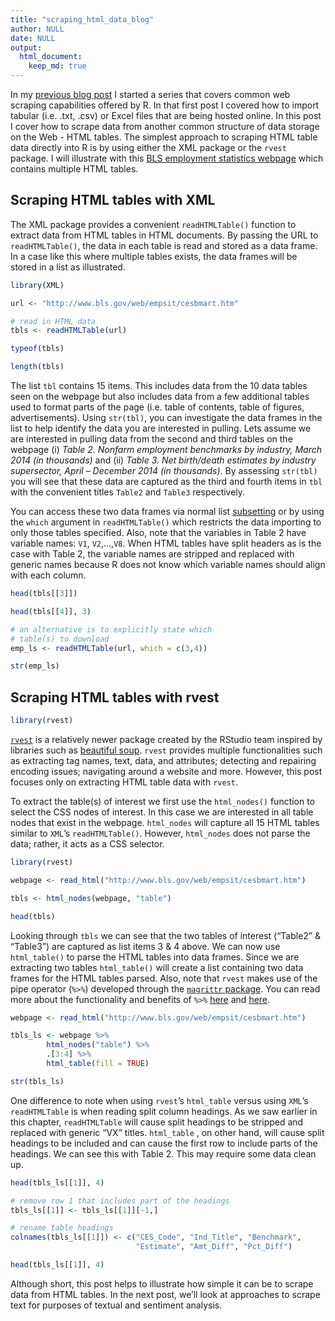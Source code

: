 ```yaml
---
title: "scraping_html_data_blog"
author: NULL
date: NULL
output:
  html_document:
    keep_md: true
---
```


In my [previous blog post](http://bradleyboehmke.github.io/scraping_tabular_data/) I started a series that covers common web scraping capabilities offered by R. In that first post I covered how to import tabular (i.e. .txt, .csv) or Excel files that are being hosted online.  In this post I cover how to scrape data from another common structure of data storage on the Web - HTML tables. The simplest approach to scraping HTML table data directly into R is by using either the XML package or the `rvest` package.  I will illustrate with this [BLS employment statistics webpage](http://www.bls.gov/web/empsit/cesbmart.htm) which contains multiple HTML tables.  

## Scraping HTML tables with XML 
The XML package provides a convenient `readHTMLTable()` function to extract data from HTML tables in HTML documents.  By passing the URL to `readHTMLTable()`, the data in each table is read and stored as a data frame.  In a case like this where multiple tables exists, the data frames will be stored in a list as illustrated.

```r
library(XML)

url <- "http://www.bls.gov/web/empsit/cesbmart.htm"

# read in HTML data
tbls <- readHTMLTable(url)

typeof(tbls)

length(tbls)
```

The list `tbl` contains 15 items.  This includes data from the 10 data tables seen on the webpage but also includes data from a few additional tables used to format parts of the page (i.e. table of contents, table of figures, advertisements). Using `str(tbl)`, you can investigate the data frames in the list to help identify the data you are interested in pulling.  Lets assume we are interested in pulling data from the second and third tables on the webpage (i) *Table 2. Nonfarm employment benchmarks by industry, March 2014 (in thousands)* and (ii) *Table 3. Net birth/death estimates by industry supersector, April – December 2014 (in thousands)*.  By assessing `str(tbl)` you will see that these data are captured as the third and fourth items in `tbl` with the convenient titles `Table2` and `Table3` respectively. 

You can access these two data frames via normal list [subsetting](http://bradleyboehmke.github.io/tutorials/list#subsetting) or by using the `which` argument in `readHTMLTable()` which restricts the data importing to only those tables specified.  Also, note that the variables in Table 2 have variable names: `V1`, `V2`,...,`V8`.  When HTML tables have split headers as is the case with Table 2, the variable names are stripped and replaced with generic names because R does not know which variable names should align with each column.

```r
head(tbls[[3]])

head(tbls[[4]], 3)

# an alternative is to explicitly state which 
# table(s) to download
emp_ls <- readHTMLTable(url, which = c(3,4))

str(emp_ls)
```

## Scraping HTML tables with rvest

```r
library(rvest)
```

[`rvest`](https://cran.r-project.org/web/packages/rvest/index.html) is a relatively newer package created by the RStudio team inspired by libraries such as [beautiful soup](http://www.crummy.com/software/BeautifulSoup/). `rvest` provides multiple functionalities such as extracting tag names, text, data, and attributes; detecting and repairing encoding issues; navigating around a website and more.  However, this post focuses only on extracting HTML table data with `rvest`.

To extract the table(s) of interest we first use the `html_nodes()` function to select the CSS nodes of interest.  In this case we are interested in all table nodes that exist in the webpage. `html_nodes` will capture all 15 HTML tables similar to `XML`'s `readHTMLTable()`. However, `html_nodes` does not parse the data; rather, it acts as a CSS selector.

```r
library(rvest)

webpage <- read_html("http://www.bls.gov/web/empsit/cesbmart.htm")

tbls <- html_nodes(webpage, "table")

head(tbls)
```

Looking through `tbls` we can see that the two tables of interest ("Table2" & "Table3") are captured as list items 3 & 4 above. We can now use `html_table()` to parse the HTML tables into data frames.  Since we are extracting two tables `html_table()` will create a list containing two data frames for the HTML tables parsed. Also, note that `rvest` makes use of the pipe operator (`%>%`) developed through the [`magrittr` package](https://cran.r-project.org/web/packages/magrittr/index.html).  You can read more about the functionality and benefits of `%>%` [here](http://www.r-bloggers.com/simpler-r-coding-with-pipes-the-present-and-future-of-the-magrittr-package/) and [here](http://blog.revolutionanalytics.com/2014/07/magrittr-simplifying-r-code-with-pipes.html).

```r
webpage <- read_html("http://www.bls.gov/web/empsit/cesbmart.htm")

tbls_ls <- webpage %>%
        html_nodes("table") %>%
        .[3:4] %>%
        html_table(fill = TRUE)

str(tbls_ls)
```

One difference to note when using `rvest`'s `html_table` versus using `XML`'s `readHTMLTable` is when reading split column headings.  As we saw earlier in this chapter, `readHTMLTable` will cause split headings to be stripped and replaced with generic "VX" titles.  `html_table` , on other hand, will cause split headings to be included and can cause the first row to include parts of the headings.  We can see this with Table 2.  This may require some data clean up.

```r

head(tbls_ls[[1]], 4)

# remove row 1 that includes part of the headings
tbls_ls[[1]] <- tbls_ls[[1]][-1,]

# rename table headings
colnames(tbls_ls[[1]]) <- c("CES_Code", "Ind_Title", "Benchmark",
                            "Estimate", "Amt_Diff", "Pct_Diff")

head(tbls_ls[[1]], 4)

```

Although short, this post helps to illustrate how simple it can be to scrape data from HTML tables.  In the next post, we'll look at approaches to scrape text for purposes of textual and sentiment analysis.





